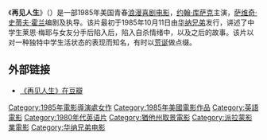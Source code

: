 {{Infobox film
| name           = 再見人生
| original_name = {{lang|en|''Better Off Dead''}}
| image          = Better Off Dead.jpg
| caption        = 
| director       = [[萨维奇·史蒂夫·霍兰|萨维奇·史蒂夫·霍兰]]
| producer       = Gil Friesen<br />Michael Jaffe<br />Andrew Meyer 
| writer         = Savage Steve Holland
| starring       = [[约翰·库萨克|约翰·库萨克]]<br />[[戴维·奥格登·施蒂尔斯|戴维·奥格登·施蒂尔斯]]<br />[[黛安·富蘭克林|黛安·富蘭克林]]<br />[[柯蒂斯·阿姆斯特朗|柯蒂斯·阿姆斯特朗]]<br />[[阿曼达·怀斯|阿曼达·怀斯]]
| music          = [[鲁珀特·海因|鲁珀特·海因]]
| cinematography = [[埃斯多·曼考夫斯基|埃斯多·曼考夫斯基]]
| distributor    = [[华纳兄弟|华纳兄弟]]
[[派拉蒙影业|派拉蒙影业]]
| released       = {{Film date|1985|8|23}}
| runtime        = 97分钟
| country        = 美国
| language       = 英语
| gross          = $10,297,601
}}
《'''再见人生'''》（{{lang-en|''Better Off Dead''}}）是一部1985年美国青春[[浪漫喜剧电影|浪漫喜剧电影]]，[[约翰·库萨克|约翰·库萨克]]主演，[[萨维奇·史蒂夫·霍兰|萨维奇·史蒂夫·霍兰]]编剧及执导。该片最初于1985年10月11日由[[华纳兄弟|华纳兄弟]]发行，讲述了中学生莱恩·梅耶与女友分手后陷入后，陷入自杀情绪中，以及之后的故事。该片以对一种独特中学生活状态的表现而知名，有时以[[超现实幽默|荒诞]]做点缀。

==外部链接==
*[http://movie.douban.com/subject/1307398/ 《再见人生》在豆瓣] {{Wayback|url=http://movie.douban.com/subject/1307398/ |date=20151011052021 }}
{{American film-stub}}
{{DEFAULTSORT:Better Off Dead}}
[[Category:1985年電影導演處女作|Category:1985年電影導演處女作]]
[[Category:1985年美國電影作品|Category:1985年美國電影作品]]
[[Category:英語電影|Category:英語電影]]
[[Category:1980年代英语片|Category:1980年代英语片]]
[[Category:猶他州取景電影|Category:猶他州取景電影]]
[[Category:派拉蒙影業電影|Category:派拉蒙影業電影]]
[[Category:华纳兄弟电影|Category:华纳兄弟电影]]